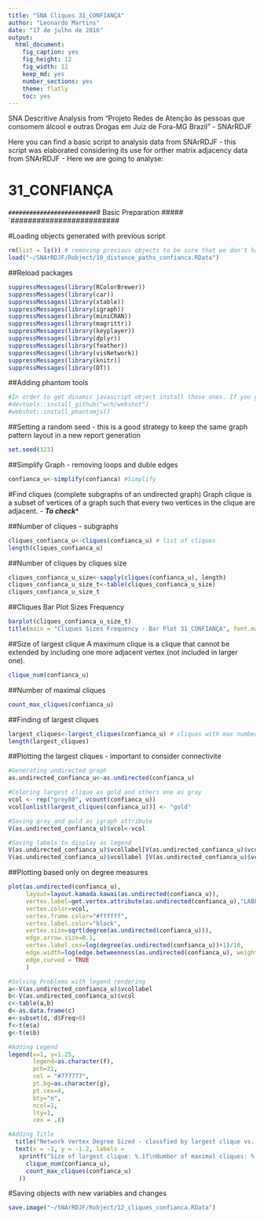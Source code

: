 ```yaml
---
title: "SNA Cliques 31_CONFIANÇA"
author: "Leonardo Martins"
date: "17 de julho de 2016"
output: 
  html_document: 
    fig_caption: yes
    fig_height: 12
    fig_width: 12
    keep_md: yes
    number_sections: yes
    theme: flatly
    toc: yes
---
```

SNA Descritive Analysis from "Projeto Redes de Atenção às pessoas que consomem álcool e outras Drogas em Juiz de Fora-MG   Brazil"  - SNArRDJF

Here you can find a basic script to analysis data from SNArRDJF - this script was elaborated considering its use for orther matrix adjacency data from SNArRDJF - Here we are going to analyse:

# 31_CONFIANÇA

`#########################
`# Basic Preparation #####
`#########################

#Loading objects generated with previous script 
```r
rm(list = ls()) # removing previous objects to be sure that we don't have objects conflicts name
load("~/SNArRDJF/Robject/10_distance_paths_confianca.RData")
```
##Reload packages
```r
suppressMessages(library(RColorBrewer))
suppressMessages(library(car))
suppressMessages(library(xtable))
suppressMessages(library(igraph))
suppressMessages(library(miniCRAN))
suppressMessages(library(magrittr))
suppressMessages(library(keyplayer))
suppressMessages(library(dplyr))
suppressMessages(library(feather))
suppressMessages(library(visNetwork))
suppressMessages(library(knitr))
suppressMessages(library(DT))
```
##Adding phantom tools
```r
#In order to get dinamic javascript object install those ones. If you get problems installing go to Stackoverflow.com and type your error to discover what to do. In some cases the libraries need to be intalled in outside R libs.
#devtools::install_github("wch/webshot")
#webshot::install_phantomjs()
```
##Setting a random seed - this is a good strategy to keep the same graph pattern layout in a new report generation
```r
set.seed(123)
```

##Simplify Graph - removing loops and duble edges 
```r
confianca_u<-simplify(confianca) #Simplify
```

#Find cliques (complete subgraphs of an undirected graph)
Graph clique is a subset of vertices of a graph such that every two vertices in the clique are adjacent. - ***To check****

##Number of cliques - subgraphs
```r
cliques_confianca_u<-cliques(confianca_u) # list of cliques 
length(cliques_confianca_u)
```
##Number of cliques by cliques size
```r
cliques_confianca_u_size<-sapply(cliques(confianca_u), length) 
cliques_confianca_u_size_t<-table(cliques_confianca_u_size)
cliques_confianca_u_size_t
```

##Cliques Bar Plot Sizes Frequency
```r
barplot(cliques_confianca_u_size_t)
title(main = "Cliques Sizes Frequency - Bar Plot 31_CONFIANÇA", font.main = 4)
```

##Size of largest clique 
A maximum clique is a clique that cannot be extended by including one more adjacent vertex (not included in larger one). 
```r
clique_num(confianca_u)
```
##Number of maximal cliques
```r
count_max_cliques(confianca_u)
```
##Finding of largest cliques
```r
largest_cliques<-largest_cliques(confianca_u) # cliques with max number of nodes
length(largest_cliques)
```

##Plotting the largest cliques - important to consider connectivite 
```r
#Generating undirected graph
as.undirected_confianca_u<-as.undirected(confianca_u)

#Coloring largest clique as gold and others one as gray
vcol <- rep("grey80", vcount(confianca_u))
vcol[unlist(largest_cliques(confianca_u))] <- "gold"

#Saving gray and gold as igraph attribute
V(as.undirected_confianca_u)$vcol<-vcol

#Saving labels to display as legend
V(as.undirected_confianca_u)$vcollabel[V(as.undirected_confianca_u)$vcol=="gold"]<-"Largets Clique"
V(as.undirected_confianca_u)$vcollabel [V(as.undirected_confianca_u)$vcol=="grey80"]<-"Others"
```

##Plotting based only on degree measures 
```r
plot(as.undirected(confianca_u), 
     layout=layout.kamada.kawai(as.undirected(confianca_u)), 
     vertex.label=get.vertex.attribute(as.undirected(confianca_u),"LABEL_COR"),
     vertex.color=vcol,
     vertex.frame.color="#ffffff",
     vertex.label.color="black",
     vertex.size=sqrt(degree(as.undirected(confianca_u))),
     edge.arrow.size=0.1,
     vertex.label.cex=log(degree(as.undirected(confianca_u))+1)/10,
     edge.width=log(edge.betweenness(as.undirected(confianca_u), weights =E(as.undirected(confianca_u))$confianca))/50,
     edge.curved = TRUE
     )

#Solving Problems with legend rendering 
a<-V(as.undirected_confianca_u)$vcollabel
b<-V(as.undirected_confianca_u)$vcol
c<-table(a,b)
d<-as.data.frame(c)
e<-subset(d, d$Freq>0)
f<-t(e$a)
g<-t(e$b)

#Adding Legend
legend(x=1, y=1.25,
       legend=as.character(f),
       pch=21,
       col = "#777777", 
       pt.bg=as.character(g),
       pt.cex=4,
       bty="n", 
       ncol=1,
       lty=1,
       cex = .8)

#Adding Title
  title("Network Vertex Degree Sized - classfied by largest clique vs. others", sub = "Source: from authors ")
  text(x = -1, y = -1.2, labels = 
   sprintf("Size of largest clique: %.1f\nNumber of maximal cliques: %.1f",
     clique_num(confianca_u), 
     count_max_cliques(confianca_u)
   ))
```

#Saving objects with new variables and changes
```r
save.image("~/SNArRDJF/Robject/12_cliques_confianca.RData") 
```


